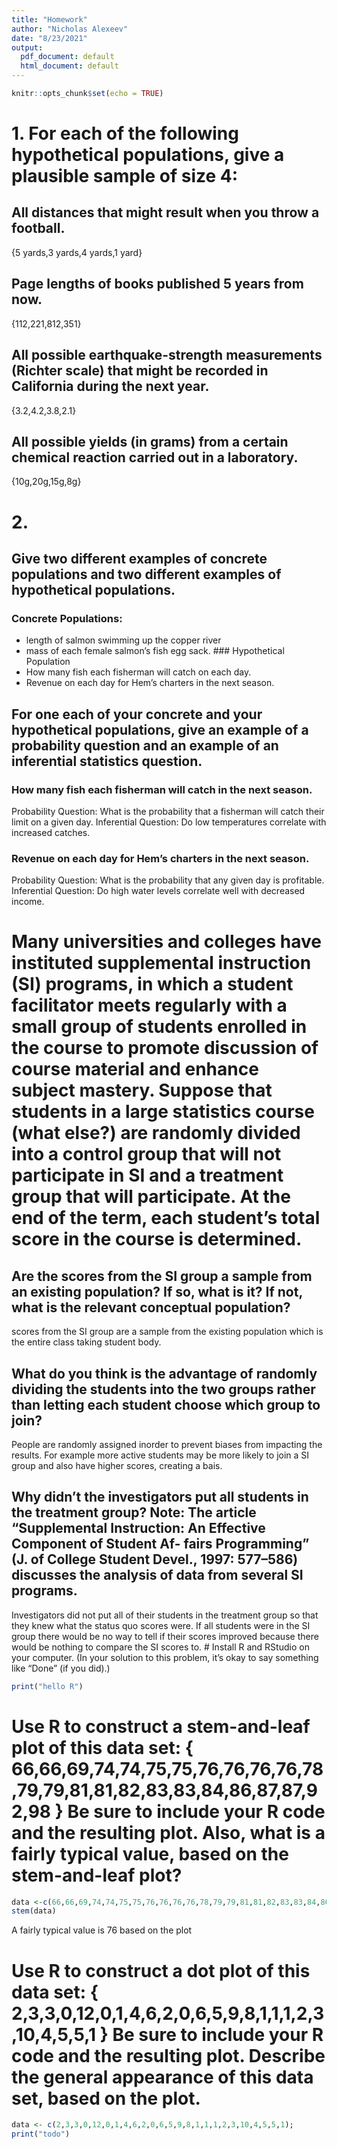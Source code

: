 ```yaml
---
title: "Homework"
author: "Nicholas Alexeev"
date: "8/23/2021"
output:
  pdf_document: default
  html_document: default
---
```

```r
knitr::opts_chunk$set(echo = TRUE)
```

# 1. For each of the following hypothetical populations, give a plausible sample of size 4:
## All distances that might result when you throw a football.
{5 yards,3 yards,4 yards,1 yard}

## Page lengths of books published 5 years from now.
{112,221,812,351}

## All possible earthquake-strength measurements (Richter scale) that might be recorded in California during the next year.
{3.2,4.2,3.8,2.1}

## All possible yields (in grams) from a certain chemical reaction carried out in a laboratory.
{10g,20g,15g,8g}

# 2.
## Give two different examples of concrete populations and two different examples of hypothetical populations.
### Concrete Populations:
+ length of salmon swimming up the copper river
+  mass of each female salmon's fish egg sack.
### Hypothetical Population
+ How many fish each fisherman will catch on each day.
+ Revenue on each day for Hem's charters in the next season.

## For one each of your concrete and your hypothetical populations, give an example of a probability question and an example of an inferential statistics question.
### How many fish each fisherman will catch in the next season.
Probability Question: What is the probability that a fisherman will catch their limit on a given day.
Inferential Question: Do low temperatures correlate with increased catches.

### Revenue on each day for Hem's charters in the next season.
Probability Question: What is the probability that any given day is profitable.
Inferential Question: Do high water levels correlate well with decreased income.


# Many universities and colleges have instituted supplemental instruction (SI) programs, in which a student facilitator meets regularly with a small group of students enrolled in the course to promote discussion of course material and enhance subject mastery. Suppose that students in a large statistics course (what else?) are randomly divided into a control group that will not participate in SI and a treatment group that will participate. At the end of the term, each student’s total score in the course is determined.
## Are the scores from the SI group a sample from an existing population? If so, what is it? If not, what is the relevant conceptual population?
scores from the SI group are a sample from the existing population which is the entire class taking student body.

## What do you think is the advantage of randomly dividing the students into the two groups rather than letting each student choose which group to join?
People are randomly assigned inorder to prevent biases from impacting the results. For example more active students may be more likely to join a SI group and also have higher scores, creating a bais.

## Why didn’t the investigators put all students in the treatment group? Note: The article “Supplemental Instruction: An Effective Component of Student Af- fairs Programming” (J. of College Student Devel., 1997: 577–586) discusses the analysis of data from several SI programs.

Investigators did not put all of their students in the treatment group so that they knew what the status quo scores were. If all students were in the SI group there would be no way to tell if their scores improved because there would be nothing to compare the SI scores to.
# Install R and RStudio on your computer. (In your solution to this problem, it’s okay to say something like “Done” (if you did).)
```r
print("hello R")
```
# Use R to construct a stem-and-leaf plot of this data set: { 66,66,69,74,74,75,75,76,76,76,76,78,79,79,81,81,82,83,83,84,86,87,87,92,98 } Be sure to include your R code and the resulting plot. Also, what is a fairly typical value, based on the stem-and-leaf plot?
```r
data <-c(66,66,69,74,74,75,75,76,76,76,76,78,79,79,81,81,82,83,83,84,86,87,87,92,98);
stem(data)
```
A fairly typical value is 76 based on the plot

# Use R to construct a dot plot of this data set: { 2,3,3,0,12,0,1,4,6,2,0,6,5,9,8,1,1,1,2,3,10,4,5,5,1 } Be sure to include your R code and the resulting plot. Describe the general appearance of this data set, based on the plot.
```r
data <- c(2,3,3,0,12,0,1,4,6,2,0,6,5,9,8,1,1,1,2,3,10,4,5,5,1);
print("todo")
```
